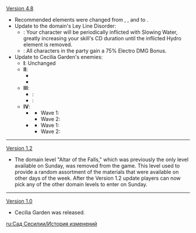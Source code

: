 {{Change History/Header}}
[[Version 4.8]]
* Recommended elements were changed from {{Cryo}}, {{Pyro}}, and {{Electro}} to {{Electro}}.
* Update to the domain's Ley Line Disorder:
** '''{{Color|Old}}''': Your character will be periodically inflicted with Slowing Water, greatly increasing your skill's CD duration until the inflicted Hydro element is removed.
** '''{{Color|New}}''': All characters in the party gain a 75% Electro DMG Bonus.
* Update to Cecilia Garden's enemies:
**'''I''': Unchanged
**'''II''': 
***'''{{Color|Old}}''' {{Enemy List|Hydro Slime*12;Large Hydro Slime*3;Wooden Shield Hilichurl Guard*8}}
***'''{{Color|New}}''' {{Enemy List|Hydro Slime*12;Large Hydro Slime*3;Hilichurl Fighter*8}}
**'''III''':
*** '''{{Color|Old}}''': {{Enemy List|Hydro Slime*14;Large Hydro Slime*4;Hydro Samachurl*3;Hydro Abyss Mage*1}}
*** '''{{Color|New}}''': {{Enemy List|Hydro Slime*13;Large Hydro Slime*6;Hydro Samachurl*3}}
**'''IV''':
***'''{{Color|Old}}''' 
****Wave 1: {{Enemy List|Large Hydro Slime*8}}
****Wave 2: {{Enemy List|Hydro Abyss Mage*2}}
***'''{{Color|New}} '''
****Wave 1: {{Enemy List|Large Hydro Slime*8}}
****Wave 2: {{Enemy List|Fatui Pyro Agent*2}}
----
[[Version 1.2]]
* The domain level "Altar of the Falls," which was previously the only level available on Sunday, was removed from the game. This level used to provide a random assortment of the materials that were available on other days of the week. After the Version 1.2 update players can now pick any of the other domain levels to enter on Sunday.
----
[[Version 1.0]]
* Cecilia Garden was released.
<noinclude>
[[ru:Сад Сесилии/История изменений]]
</noinclude>